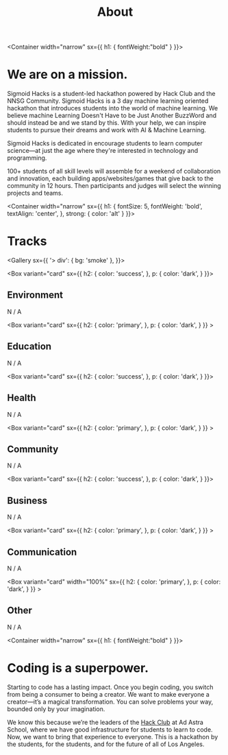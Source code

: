 
<Header sx={{ bg: 'primary' }} width="narrow">


# About

</Header>


<Container width="narrow"
    sx={{
        h1: {
            fontWeight:"bold"
        }
    }}>


# We are on a mission.

Sigmoid Hacks is a student-led hackathon powered by Hack Club and the NNSG Community. Sigmoid Hacks is a 3 day machine learning oriented hackathon that introduces students into the world of machine learning. We believe machine Learning Doesn't Have to be Just Another BuzzWord and should instead be and we stand by this. With your help, we can inspire students to pursue their dreams and work with AI & Machine Learning.

Sigmoid Hacks is dedicated in encourage students to learn computer science—at just the age where they're interested in technology and programming.

100+ students of all skill levels will assemble for a weekend of collaboration and innovation, each building apps/websites/games that give back to the community in 12 hours. Then participants and judges will select the winning projects and teams.

</Container>


<Container width="narrow"
  sx={{
    h1: {
      fontSize: 5,
      fontWeight: 'bold',
      textAlign: 'center',
    },
    strong: {
      color: 'alt'
    }
  }}>


# Tracks

</Container>


<Gallery sx={{
    '> div': {
        bg: 'smoke'
    },
}}>


<Box variant="card"
sx={{
    h2: {
        color: 'success',
    },
    p: {
            color: 'dark',
        }
    }}>


## Environment

N / A

</Box>


<Box variant="card"
sx={{
        h2: {
            color: 'primary',
        },
        p: {
            color: 'dark',
        }
    }} >


## Education

N / A

</Box>


<Box variant="card"
sx={{
    h2: {
        color: 'success',
    },
    p: {
            color: 'dark',
        }
    }}>


## Health

N / A

</Box>


<Box variant="card"
sx={{
        h2: {
            color: 'primary',
        },
        p: {
            color: 'dark',
        }
    }} >


## Community

N / A

</Box>


<Box variant="card"
sx={{
    h2: {
        color: 'success',
    },
    p: {
            color: 'dark',
        }
    }}>


## Business

N / A

</Box>


<Box variant="card"
sx={{
        h2: {
            color: 'primary',
        },
        p: {
            color: 'dark',
        }
    }} >


## Communication

N / A

</Box>


<Box variant="card"
width="100%"
sx={{
        h2: {
            color: 'primary',
        },
        p: {
            color: 'dark',
        }
    }} >


## Other

N / A

</Box>


</Gallery>


<Container width="narrow"
    sx={{
        h1: {
            fontWeight:"bold"
        }
    }}>


# Coding is a superpower.

Starting to code has a lasting impact. Once you begin coding, you switch from being a consumer to being a creator. We want to make everyone a creator—it’s a magical transformation. You can solve problems your way, bounded only by your imagination.

We know this because we’re the leaders of the [Hack Club](https://hackclub.com/) at Ad Astra School, where we have good infrastructure for students to learn to code. Now, we want to bring that experience to everyone. This is a hackathon by the students, for the students, and for the future of all of Los Angeles.

</Container>

